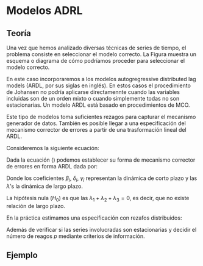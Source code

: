 # Modelos ADRL

## Teoría

Una vez que hemos analizado diversas técnicas de series de tiempo, el problema consiste en seleccionar el modelo correcto. La Figura \ref{TimeSeries_Models} muestra un esquema o diagrama de cómo podríamos proceder para seleccionar el modelo correcto.
\begin{figure}
  \centering
    \includegraphics[width = 1.0 \textwidth]{TimeSeries_Models}
  \caption{ Method selection for time series data. OLS: Ordinary least squares; VAR: Vector autoregressive; ARDL: Autoregressive distributed lags; ECM: Error correction models, retomado de: Shrestha y Bhatta (2018) }
  \label{TimeSeries_Models}
\end{figure}

En este caso incorporaremos a los modelos autogregressive distributed lag models (ARDL, por sus siglas en inglés). En estos casos el procedimiento de Johansen no podría aplicarse directamennte cuando las variables incluidas son de un orden mixto o cuando simplemente todas no son estacionarias. Un modelo ARDL está basado en procedimientos de MCO.

Este tipo de modelos toma suficientes rezagos para capturar el mecanismo generador de datos. También es posible llegar a una especificación del mecanismo corrector de errores a partir de una trasformación lineal del ARDL. 

Consideremos la siguiente ecuación:
\begin{equation}
    Y_t = \alpha + \delta X_t + \gamma Z_t + U_t
    \label{Eq_ARDL}
\end{equation}

Dada la ecuación (\ref{Eq_ARDL}) podemos establecer su forma de mecanismo corrector de errores en forma ARDL dada por:
\begin{eqnarray*}
    \Delta Y_t & = & \alpha + \sum_{i = 1}^p \beta_i \Delta Y_{t-i} + \sum_{i = 1}^p \delta_i \Delta X_{t-i} + \sum_{i = 1}^p \gamma_i \Delta Z_{t-i} \\ 
    &  & + \lambda_1 Y_{t-1} + \lambda_2 X_{t-1} + \lambda_3 Z_{t-1} + U_t
\end{eqnarray*}

Donde los coeficientes $\beta_i$, $\delta_i$, $\gamma_i$ representan la dinámica de corto plazo y las $\lambda$'s la dinámica de largo plazo.

La hipótesis nula ($H_0$) es que las $\lambda_1 + \lambda_2 + \lambda_3 = 0$, es decir, que no existe relación de largo plazo.

En la práctica estimamos una especificación con rezafos distribuidos:
\begin{equation}
    Y_t = \alpha + \sum_{i = 1}^p \beta_i Y_{t-i} + \sum_{i = 1}^p \delta_i X_{t-i} + \sum_{i = 1}^p \gamma_i Z_{t-i} + U_t
\end{equation}

Además de verificar si las series involucradas son estacionarias y decidir el número de reagos $p$ mediante criterios de información.

## Ejemplo
